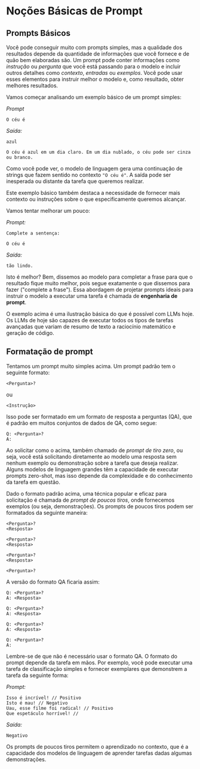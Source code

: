 # Noções Básicas de Prompt

## Prompts Básicos

Você pode conseguir muito com prompts simples, mas a qualidade dos resultados depende da quantidade de informações que você fornece e de quão bem elaboradas são. Um prompt pode conter informações como *instrução* ou *pergunta* que você está passando para o modelo e incluir outros detalhes como *contexto*, *entradas* ou *exemplos*. Você pode usar esses elementos para instruir melhor o modelo e, como resultado, obter melhores resultados.

Vamos começar analisando um exemplo básico de um prompt simples:

*Prompt*
```
O céu é
```

*Saída:*
```
azul

O céu é azul em um dia claro. Em um dia nublado, o céu pode ser cinza ou branco.
```

Como você pode ver, o modelo de linguagem gera uma continuação de strings que fazem sentido no contexto `"O céu é"`. A saída pode ser inesperada ou distante da tarefa que queremos realizar.

Este exemplo básico também destaca a necessidade de fornecer mais contexto ou instruções sobre o que especificamente queremos alcançar.

Vamos tentar melhorar um pouco:

*Prompt:*
```
Complete a sentença:

O céu é
```

*Saída:*

```
tão lindo.
```

Isto é melhor? Bem, dissemos ao modelo para completar a frase para que o resultado fique muito melhor, pois segue exatamente o que dissemos para fazer ("complete a frase"). Essa abordagem de projetar prompts ideais para instruir o modelo a executar uma tarefa é chamada de **engenharia de prompt**.

O exemplo acima é uma ilustração básica do que é possível com LLMs hoje. Os LLMs de hoje são capazes de executar todos os tipos de tarefas avançadas que variam de resumo de texto a raciocínio matemático e geração de código.

## Formatação de prompt

Tentamos um prompt muito simples acima. Um prompt padrão tem o seguinte formato:

```
<Pergunta>?
```

ou

```
<Instrução>
```
 
Isso pode ser formatado em um formato de resposta a perguntas (QA), que é padrão em muitos conjuntos de dados de QA, como segue:

```
Q: <Pergunta>?
A:
```

Ao solicitar como o acima, também chamado de *prompt de tiro zero*, ou seja, você está solicitando diretamente ao modelo uma resposta sem nenhum exemplo ou demonstração sobre a tarefa que deseja realizar. Alguns modelos de linguagem grandes têm a capacidade de executar prompts zero-shot, mas isso depende da complexidade e do conhecimento da tarefa em questão.

Dado o formato padrão acima, uma técnica popular e eficaz para solicitação é chamada de *prompt de poucos tiros*, onde fornecemos exemplos (ou seja, demonstrações). Os prompts de poucos tiros podem ser formatados da seguinte maneira:

```
<Pergunta>?
<Resposta>

<Pergunta>?
<Resposta>

<Pergunta>?
<Resposta>

<Pergunta>?

```

A versão do formato QA ficaria assim:

```
Q: <Pergunta>?
A: <Resposta>

Q: <Pergunta>?
A: <Resposta>

Q: <Pergunta>?
A: <Resposta>

Q: <Pergunta>?
A:
```

Lembre-se de que não é necessário usar o formato QA. O formato do prompt depende da tarefa em mãos. Por exemplo, você pode executar uma tarefa de classificação simples e fornecer exemplares que demonstrem a tarefa da seguinte forma:

*Prompt:*
```
Isso é incrível! // Positivo
Isto é mau! // Negativo
Uau, esse filme foi radical! // Positivo
Que espetáculo horrível! //
```

*Saída:*
```
Negativo
```

Os prompts de poucos tiros permitem o aprendizado no contexto, que é a capacidade dos modelos de linguagem de aprender tarefas dadas algumas demonstrações.
